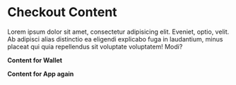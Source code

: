 
<ContentBlock filePath="src/App.tsx" highlight="1,4-6,11">

  # Checkout Content

Lorem ipsum dolor sit amet, consectetur adipisicing elit. Eveniet, optio, velit. Ab adipisci alias distinctio ea eligendi explicabo fuga in laudantium, minus placeat qui quia repellendus sit voluptate voluptatem! Modi?

</ContentBlock>

<ContentBlock filePath="src/wallet/Wallet.tsx" highlight="49-53">

**Content for Wallet**

</ContentBlock>

<ContentBlock filePath="src/App.tsx">

  **Content for App again**

</ContentBlock>
